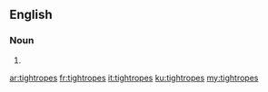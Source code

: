 ==English==

===Noun===
{{head|en|plural}}

# {{plural of|tightrope|lang=en}}

[[ar:tightropes]]
[[fr:tightropes]]
[[it:tightropes]]
[[ku:tightropes]]
[[my:tightropes]]